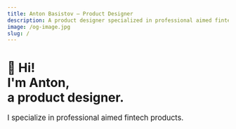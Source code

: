 ```yaml
---
title: Anton Basistov — Product Designer
description: A product designer specialized in professional aimed fintech products.
image: /og-image.jpg
slug: /
---
```




#  👋 Hi!<br/>I'm Anton,<br/>a product designer.

<big>
  I specialize in professional aimed fintech products.
</big>

<div id="work">
  <Cards />
</div>